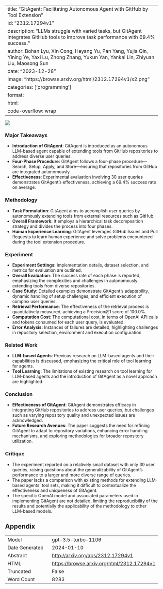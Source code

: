 
---
title: "GitAgent: Facilitating Autonomous Agent with GitHub by Tool Extension"
id: "2312.17294v1"
description: "LLMs struggle with varied tasks, but GitAgent integrates GitHub tools to improve task performance with 69.4% success."
author: Bohan Lyu, Xin Cong, Heyang Yu, Pan Yang, Yujia Qin, Yining Ye, Yaxi Lu, Zhong Zhang, Yukun Yan, Yankai Lin, Zhiyuan Liu, Maosong Sun
date: "2023-12-28"
image: "https://browse.arxiv.org/html/2312.17294v1/x2.png"
categories: ['programming']
format:
  html:
    code-overflow: wrap
---

![](https://browse.arxiv.org/html/2312.17294v1/x2.png)

### Major Takeaways
- **Introduction of GitAgent**: GitAgent is introduced as an autonomous LLM-based agent capable of extending tools from GitHub repositories to address diverse user queries.
- **Four-Phase Procedure**: GitAgent follows a four-phase procedure—Search, Setup, Apply, and Store—ensuring that repositories from GitHub are integrated autonomously.
- **Effectiveness**: Experimental evaluation involving 30 user queries demonstrates GitAgent's effectiveness, achieving a 69.4% success rate on average.

### Methodology
- **Task Formulation**: GitAgent aims to accomplish user queries by autonomously extending tools from external resources such as GitHub.
- **Overall Framework**: It employs a hierarchical task decomposition strategy and divides the process into four phases.
- **Human Experience Learning**: GitAgent leverages GitHub Issues and Pull Requests to learn human experience and solve problems encountered during the tool extension procedure.

### Experiment
- **Experiment Settings**: Implementation details, dataset selection, and metrics for evaluation are outlined.
- **Overall Evaluation**: The success rate of each phase is reported, emphasizing the complexities and challenges in autonomously extending tools from diverse repositories.
- **Case Study**: Detailed examples demonstrate GitAgent's adaptability, dynamic handling of setup challenges, and efficient execution of complex user queries.
- **Retrieval Performance**: The effectiveness of the retrieval process is quantitatively measured, achieving a Precision@1 score of 100.0%.
- **Computation Cost**: The computational cost, in terms of OpenAI API calls and tokens consumed for each user query, is evaluated.
- **Error Analysis**: Instances of failures are detailed, highlighting challenges in repository selection, environment and execution configuration.

### Related Work
- **LLM-based Agents**: Previous research on LLM-based agents and their capabilities is discussed, emphasizing the critical role of tool learning for agents.
- **Tool Learning**: The limitations of existing research on tool learning for LLM-based agents and the introduction of GitAgent as a novel approach are highlighted.

### Conclusion
- **Effectiveness of GitAgent**: GitAgent demonstrates efficacy in integrating GitHub repositories to address user queries, but challenges such as varying repository quality and unexpected issues are acknowledged.
- **Future Research Avenues**: The paper suggests the need for refining GitAgent to adapt to repository variations, enhancing error handling mechanisms, and exploring methodologies for broader repository utilization.

### Critique
- The experiment reported on a relatively small dataset with only 30 user queries, raising questions about the generalizability of GitAgent's performance to a larger and more diverse range of queries.
- The paper lacks a comparison with existing methods for extending LLM-based agents' tool sets, making it difficult to contextualize the effectiveness and uniqueness of GitAgent.
- The specific OpenAI model and associated parameters used in implementing GitAgent are not detailed, limiting the reproducibility of the results and potentially the applicability of the methodology to other LLM-based models.

## Appendix

|          |          |
|----------|----------|
| Model     | gpt-3.5-turbo-1106       |
| Date Generated     | 2024-01-10       |
| Abstract | [http://arxiv.org/abs/2312.17294v1](http://arxiv.org/abs/2312.17294v1)        |
| HTML     | [https://browse.arxiv.org/html/2312.17294v1](https://browse.arxiv.org/html/2312.17294v1)       |
| Truncated       | False       |
| Word Count       | 8283       |